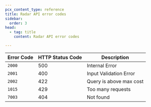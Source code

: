 ```yaml
---
pcx_content_type: reference
title: Radar API error codes
sidebar:
  order: 3
head:
  - tag: title
    content: Radar API error codes

---
```


| Error Code | HTTP Status Code | Description             |
| ---------- | ---------------- | ----------------------- |
| `2000`     | 500              | Internal Error          |
| `2001`     | 400              | Input Validation Error  |
| `2002`     | 422              | Query is above max cost |
| `1015`     | 429              | Too many requests       |
| `7003`     | 404              | Not found               |
